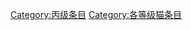 {{catmore1|[[Wikipedia:猫专题|Wikipedia:猫专题]]}}
{{Articles by Quality|topic=猫|project=猫|format=TOC}}
{{emptycat}}

[[Category:丙级条目|Category:丙级条目]]
[[Category:各等级猫条目|Category:各等级猫条目]]